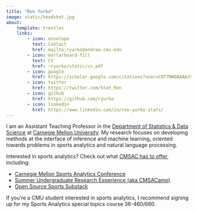 ```yaml
---
title: "Ron Yurko"
image: static/headshot.jpg
about:
    template: trestles
    links:
        - icon: envelope
          text: Contact
          href: mailto:ryurko@andrew.cmu.edu
        - icon: mortarboard-fill
          text: CV
          href: ~ryurko/static/cv.pdf
        - icon: google
          href: https://scholar.google.com/citations?user=CBT7NWQAAAAJ&hl=en
        - icon: twitter
          href: https://twitter.com/Stat_Ron
        - icon: github
          href: https://github.com/ryurko
        - icon: linkedin
          href: https://www.linkedin.com/in/ron-yurko-stats/
---
```


I am an Assistant Teaching Professor in the [Department of Statistics & Data Science](http://www.stat.cmu.edu/) at [Carnegie Mellon University](http://www.cmu.edu/). My research focuses on developing methods at the interface of inference and machine learning, oriented towards problems in sports analytics and natural language processing.

Interested in sports analytics? Check out what [CMSAC has to offer](https://www.stat.cmu.edu/cmsac/), including:

- [Carnegie Mellon Sports Analytics Conference](https://www.stat.cmu.edu/cmsac/conference/)
- [Summer Undergraduate Research Experience (aka CMSACamp)](https://www.stat.cmu.edu/summer/)
- [Open Source Sports Substack](https://opensourcesports.substack.com/)

If you're a CMU student interested in sports analytics, I recommend signing up for my Sports Analytics special topics course 36-460/660.
